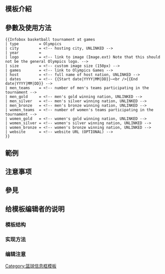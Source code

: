 <includeonly><!-- 在這裡加入模板的保護標識 --></includeonly><noinclude>{{Documentation subpage}}</noinclude>
<!-- 在本行下編輯模板說明 -->
== 模板介紹 ==

== 參數及使用方法 ==
<pre>
{{Infobox basketball tournament at games
| type         = Olympics
| city         = <!-- hosting city, UNLINKED -->
| year         =
| logo         = <!-- link to image (Image.ext) Note that this should not be the general Olympics logo. -->
| size         = <!-- custom image size (150px) -->
| games        = <!-- link to Olympics Games -->
| host         = <!-- full name of host nation, UNLINKED -->
| dates        = <!-- {{Start date|YYYY|MM|DD}}–<br />{{End date|YYYY|MM|DD}} -->
| men_teams    = <!-- number of men's teams participating in the tournament -->
| men_gold     = <!-- men's gold winning nation, UNLINKED -->
| men_silver   = <!-- men's silver winning nation, UNLINKED -->
| men_bronze   = <!-- men's bronze winning nation, UNLINKED -->
| women_teams  = <!-- number of women's teams participating in the tournament -->
| women_gold   = <!-- women's gold winning nation, UNLINKED -->
| women_silver = <!-- women's silver winning nation, UNLINKED -->
| women_bronze = <!-- women's bronze winning nation, UNLINKED -->
| website      = <!-- website URL (OPTIONAL) -->
}}</pre>

== 範例 ==
{{Infobox basketball tournament at games
| type = 夏季奧林匹克運動會
| city = 雅典
| year = 2004
| logo = 
| size = 150
| games = [[2004年夏季奧林匹克運動會]]
| host = Greece
| dates = {{Start date|2004|09|16|df=y}}–<br />{{End date|2004|10|01|df=y}}
| man_teams = 12
| man_gold = Argentina
| man_silver = Italy
| man_bronze = United States
| women_teams = 12
| women_gold = United States
| women_silver = Australia
| women_bronze = Russia
| website = www.athens2004.com/athens2004/page/legacy?lang=en&channel=Basketball
}}

== 注意事项 ==

== 參見 ==

== 给模板编辑者的说明 ==
=== 模板结构 ===
=== 实现方法 ===
=== 编辑注意 ===

<includeonly>
<!-- 本行下加入模板的分類 -->
[[Category:篮球信息框模板]]
</includeonly>